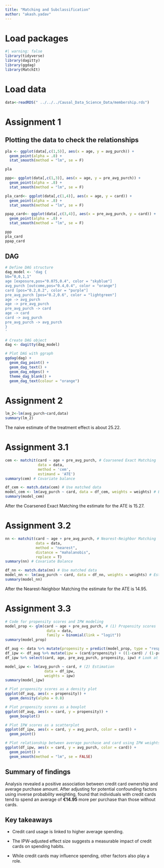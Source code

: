 ```yaml
---
title: "Matching and Subclassification"
author: "akash.yadav"
---
```

# Load packages
```r
#| warning: false
library(tidyverse)
library(dagitty)
library(ggdag)
library(MatchIt)
```
# Load data
```r
data<-readRDS(" ../../../Causal_Data_Science_Data/membership.rds")
```


# Assignment 1
## Plotting the data to check the relationships
```r
pla <- ggplot(data[,c(1,5)], aes(x = age, y = avg_purch)) +
  geom_point(alpha = .8) +
  stat_smooth(method = "lm", se = F)

pla

ppp<- ggplot(data[,c(1,3)], aes(x = age, y = pre_avg_purch)) +
  geom_point(alpha = .8) +
  stat_smooth(method = "lm", se = F)

pla_card<- ggplot(data[,c(1,4)], aes(x = age, y = card)) +
  geom_point(alpha = .8) +
  stat_smooth(method = "lm", se = F)

ppap_card<- ggplot(data[,c(3,4)], aes(x = pre_avg_purch, y = card)) +
  geom_point(alpha = .8) +
  stat_smooth(method = "lm", se = F)

ppp
pla_card
ppap_card
```

## DAG
```r
# Define DAG structure
dag_model <- 'dag {
bb="0,0,1,1"
age [exposure,pos="0.075,0.4", color = "skyblue"]
avg_purch [outcome,pos="0.4,0.4", color = "orange"]
card [pos="0.2,0.2", color = "purple"]
pre_avg_purch [pos="0.2,0.6", color = "lightgreen"]
age -> avg_purch
age -> pre_avg_purch
pre_avg_purch -> card
age -> card
card -> avg_purch
pre_avg_purch -> avg_purch
}
'

# Create DAG object
dag <- dagitty(dag_model)

# Plot DAG with ggraph
ggdag(dag) +
  geom_dag_point() +
  geom_dag_text() +
  geom_dag_edges() +
  theme_dag_blank() +
  geom_dag_text(colour = "orange")
```


# Assignment 2
```r
lm_2<-lm(avg_purch~card,data)
summary(lm_2)
```
The naive estimate of the treatment effect is about 25.22.



# Assignment 3.1
```r
cem <- matchit(card ~ age + pre_avg_purch, # Coarsened Exact Matching
               data = data, 
               method = 'cem', 
               estimand = 'ATE')
summary(cem) # Covariate balance

df_cem <- match.data(cem) # Use matched data
model_cem <- lm(avg_purch ~ card, data = df_cem, weights = weights) # Estimation
summary(model_cem)
```
After the Coarsened Exact Matching the estimate for the ATE is 15.27.



# Assignment 3.2
```r
nn <- matchit(card ~ age + pre_avg_purch, # Nearest-Neighbor Matching
              data = data,
              method = "nearest",
              distance = "mahalanobis",
              replace = T)
summary(nn) # Covariate Balance

df_nn <- match.data(nn) # Use matched data
model_nn <- lm(avg_purch ~ card, data = df_nn, weights = weights) # Estimation
summary(model_nn)
```
After the Nearest-Neighbor Matching the estimate for the ATE is 14.95.



# Assignment 3.3
```r
# Code for propensity scores and IPW modeling
model_prop <- glm(card ~ age + pre_avg_purch, # (1) Propensity scores
                   data = data,
                   family = binomial(link = "logit"))
summary(model_prop)

df_aug <- data %>% mutate(propensity = predict(model_prop, type = "response")) # Add propensities to table
df_ipw <- df_aug %>% mutate(ipw = (card/propensity) + ((1-card) / (1-propensity))) # Extend data by IPW scores
df_ipw %>% select(card, age, pre_avg_purch, propensity, ipw) # Look at data with IPW scores

model_ipw <- lm(avg_purch ~ card, # (2) Estimation
                  data = df_ipw,
                  weights = ipw)
summary(model_ipw)

# Plot propensity scores as a density plot
ggplot(df_aug, aes(x = propensity)) +
  geom_density(alpha = 0.8)

# Plot propensity scores as a boxplot
ggplot(df_aug, aes(x = card, y = propensity)) +
  geom_boxplot()

# Plot IPW scores as a scatterplot
ggplot(df_ipw, aes(x = card, y = avg_purch, color = card)) +
  geom_point()

# Plot relationship between average purchase and card using IPW weights
ggplot(df_ipw, aes(x = card, y = avg_purch, color = card)) +
  geom_point() +
  geom_smooth(method = "lm", se = FALSE)
```

## Summary of findings

Analysis revealed a positive association between credit card ownership and average purchase amount. After adjusting for potential confounding factors using inverse probability weighting, found that individuals with credit cards tend to spend an average of **€14.95** more per purchase than those without cards.

## Key takeaways

* Credit card usage is linked to higher average spending.

* The IPW-adjusted effect size suggests a measurable impact of credit cards on spending habits.

* While credit cards may influence spending, other factors also play a role.

